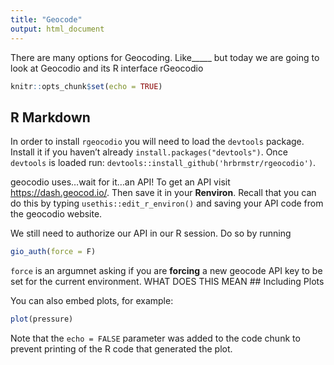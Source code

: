 ```yaml
---
title: "Geocode"
output: html_document
---
```

There are many options for Geocoding. Like_____ but today we are going to look at Geocodio and its R interface rGeocodio
```r
knitr::opts_chunk$set(echo = TRUE)
```

## R Markdown

In order to install `rgeocodio` you will need to load the `devtools` package. Install it if you haven't already `install.packages("devtools")`. Once `devtools` is loaded run:
`devtools::install_github('hrbrmstr/rgeocodio')`.

geocodio uses...wait for it...an API! To get an API visit <https://dash.geocod.io/>. Then save it in your **Renviron**. Recall that you can do this by typing `usethis::edit_r_environ()` and saving your API code from the geocodio website.

We still need to authorize our API in our R session. Do so by running
```r
gio_auth(force = F)

```

`force` is an argumnet asking if you are **forcing** a new geocode API key to be set for the current environment. WHAT DOES THIS MEAN
## Including Plots

You can also embed plots, for example:

```r
plot(pressure)
```

Note that the `echo = FALSE` parameter was added to the code chunk to prevent printing of the R code that generated the plot.
